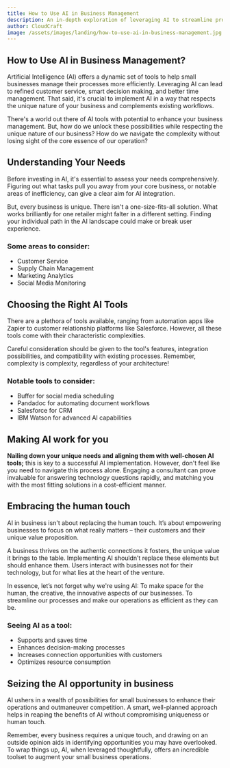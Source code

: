 ```yaml
---
title: How to Use AI in Business Management
description: An in-depth exploration of leveraging AI to streamline processes and boost efficiency in small businesses.
author: CloudCraft
image: /assets/images/landing/how-to-use-ai-in-business-management.jpg
---
```


## How to Use AI in Business Management?

Artificial Intelligence (AI) offers a dynamic set of tools to help small businesses manage their processes more efficiently. Leveraging AI can lead to refined customer service, smart decision making, and better time management. That said, it's crucial to implement AI in a way that respects the unique nature of your business and complements existing workflows.

There's a world out there of AI tools with potential to enhance your business management. But, how do we unlock these possibilities while respecting the unique nature of our business? How do we navigate the complexity without losing sight of the core essence of our operation?

<ServicesBlurb />

## Understanding Your Needs 

Before investing in AI, it's essential to assess your needs comprehensively. Figuring out what tasks pull you away from your core business, or notable areas of inefficiency, can give a clear aim for AI integration.

But, every business is unique. There isn't a one-size-fits-all solution. What works brilliantly for one retailer might falter in a different setting. Finding your individual path in the AI landscape could make or break user experience. 

### Some areas to consider:

* Customer Service
* Supply Chain Management
* Marketing Analytics
* Social Media Monitoring

## Choosing the Right AI Tools 

There are a plethora of tools available, ranging from automation apps like Zapier to customer relationship platforms like Salesforce. However, all these tools come with their characteristic complexities. 

Careful consideration should be given to the tool's features, integration possibilities, and compatibility with existing processes. Remember, complexity is complexity, regardless of your architecture! 

### Notable tools to consider:

* Buffer for social media scheduling
* Pandadoc for automating document workflows 
* Salesforce for CRM 
* IBM Watson for advanced AI capabilities 

## Making AI work for you 

<strong>Nailing down your unique needs and aligning them with well-chosen AI tools;</strong> this is key to a successful AI implementation. However, don't feel like you need to navigate this process alone. Engaging a consultant can prove invaluable for answering technology questions rapidly, and matching you with the most fitting solutions in a cost-efficient manner.

<GetStartedBlurb />

## Embracing the human touch

AI in business isn't about replacing the human touch. It’s about empowering businesses to focus on what really matters – their customers and their unique value proposition.

A business thrives on the authentic connections it fosters, the unique value it brings to the table. Implementing AI shouldn’t replace these elements but should enhance them. Users interact with businesses not for their technology, but for what lies at the heart of the venture.

In essence, let’s not forget why we're using AI: To make space for the human, the creative, the innovative aspects of our businesses. To streamline our processes and make our operations as efficient as they can be.

### Seeing AI as a tool:

* Supports and saves time
* Enhances decision-making processes
* Increases connection opportunities with customers
* Optimizes resource consumption

## Seizing the AI opportunity in business

AI ushers in a wealth of possibilities for small businesses to enhance their operations and outmaneuver competition. A smart, well-planned approach helps in reaping the benefits of AI without compromising uniqueness or human touch. 

Remember, every business requires a unique touch, and drawing on an outside opinion aids in identifying opportunities you may have overlooked. To wrap things up, AI, when leveraged thoughtfully, offers an incredible toolset to augment your small business operations.


